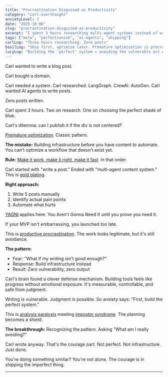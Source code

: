 ```yaml
---
title: "Procrastination Disguised as Productivity"
category: "carl-overthought"
anxietyLevel: 3
date: "2025-10-06"
slug: "procrastination-disguised-as-productivity"
excerpt: "I spent 3 hours researching multi-agent systems instead of writing a single blog post. Classic Carl."
tags: ["meta", "perfectionism", "ai-agents", "shipping"]
carlLog: "Three hours researching. Zero posts"
basilLog: "Ship first, optimize later. Premature optimization is procrastination in disguise."
lucyLog: "Building the 'perfect' system = avoiding the vulnerable act of writing. Classic defense mechanism."
---
```


<CarlSection>

Carl wanted to write a blog post.

Carl bought a domain.

Carl needed a system. Carl researched. LangGraph. CrewAI. AutoGen. Carl wanted AI agents to write posts.

Zero posts written.

Carl spent 3 hours. Two on research. One on choosing the perfect shade of blue.

Carl's dilemma: can I publish it if the div is not centered?

</CarlSection>

<BasilSection>

[Premature optimization](https://wiki.c2.com/?PrematureOptimization). Classic pattern.

**The mistake:** Building infrastructure before you have content to automate. You can't optimize a workflow that doesn't exist yet.

**Rule:** [Make it work, make it right, make it fast](https://wiki.c2.com/?MakeItWorkMakeItRightMakeItFast). In that order.

Carl started with "write a post." Ended with "multi-agent content system." This is [gold plating](https://en.wikipedia.org/wiki/Gold_plating_(project_management)).

**Right approach:**
1. Write 5 posts manually
2. Identify actual pain points
3. Automate what hurts

[YAGNI](https://martinfowler.com/bliki/Yagni.html) applies here. You Aren't Gonna Need It until you prove you need it.

If your MVP isn't embarrassing, you launched too late.

</BasilSection>

<LucySection>

This is [productive procrastination](https://en.wikipedia.org/wiki/Procrastination#Productive_procrastination). The work looks legitimate, but it's still avoidance.

**The pattern:**
- Fear: "What if my writing isn't good enough?"
- Response: Build infrastructure instead
- Result: Zero vulnerability, zero output

Carl's brain found a clever defense mechanism. Building tools feels like progress without emotional exposure. It's measurable, controllable, and safe from judgment.

Writing is vulnerable. Judgment is possible. So anxiety says: "First, build the perfect system."

This is [analysis paralysis](https://en.wikipedia.org/wiki/Analysis_paralysis) meeting [impostor syndrome](https://en.wikipedia.org/wiki/Impostor_syndrome). The planning becomes a shield.

**The breakthrough:** Recognizing the pattern. Asking "What am I really avoiding?"

Carl wrote anyway. That's the courage part. Not perfect. Not infrastructure. Just done.

You're doing something similar? You're not alone. The courage is in shipping the imperfect thing.

</LucySection>

---